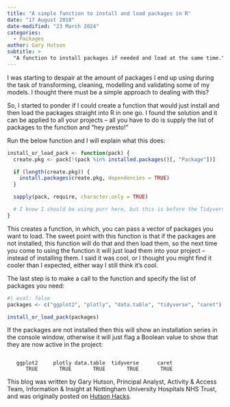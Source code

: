 ```yaml
---
title: "A simple function to install and load packages in R"
date: "17 August 2018"
date-modified: "23 March 2024"
categories:
  - Packages
author: Gary Hutson
subtitle: >
  "A function to install packages if needed and load at the same time."
---
```


I was starting to despair at the amount of packages I end up using during the task of transforming, cleaning, modelling and validating some of my models. I thought there must be a simple approach to dealing with this?

So, I started to ponder if I could create a function that would just install and then load the packages straight into R in one go. I found the solution and it can be applied to all your projects – all you have to do is supply the list of packages to the function and “hey presto!”

Run the below function and I will explain what this does:

```r
install_or_load_pack <- function(pack) {
  create.pkg <- pack[!(pack %in% installed.packages()[, "Package"])]

  if (length(create.pkg)) {
    install.packages(create.pkg, dependencies = TRUE)
  }

  sapply(pack, require, character.only = TRUE)

  # I know I should be using purr here, but this is before the Tidyverse is loaded. I know you Tidyverse trend setters will have me here.
}
```

This creates a function, in which, you can pass a vector of packages you want to load. The sweet point with this function is that if the packages are not installed, this function will do that and then load them, so the next time you come to using the function it will just load them into your project – instead of installing them. I said it was cool, or I thought you might find it cooler than I expected, either way I still think it's cool.

The last step is to make a call to the function and specify the list of packages you need:

```r
#| eval: false
packages <- c("ggplot2", "plotly", "data.table", "tidyverse", "caret")

install_or_load_pack(packages)
```

If the packages are not installed then this will show an installation series in the console window, otherwise it will just flag a Boolean value to show that they are now active in the project:

```

   ggplot2     plotly data.table  tidyverse      caret 
      TRUE       TRUE       TRUE       TRUE       TRUE 

```

This blog was written by Gary Hutson, Principal Analyst, Activity & Access Team, Information & Insight at Nottingham University Hospitals NHS Trust, and was originally posted on [Hutson Hacks](https://hutsons-hacks.info/a-simple-function-to-install-and-load-packages-in-r).
